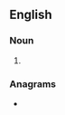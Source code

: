==English==

===Noun===
{{head|en|noun form}}

# {{plural of|en|handout}}

===Anagrams===
* {{anagrams|en|a=adhnostu|hands out|thousand}}